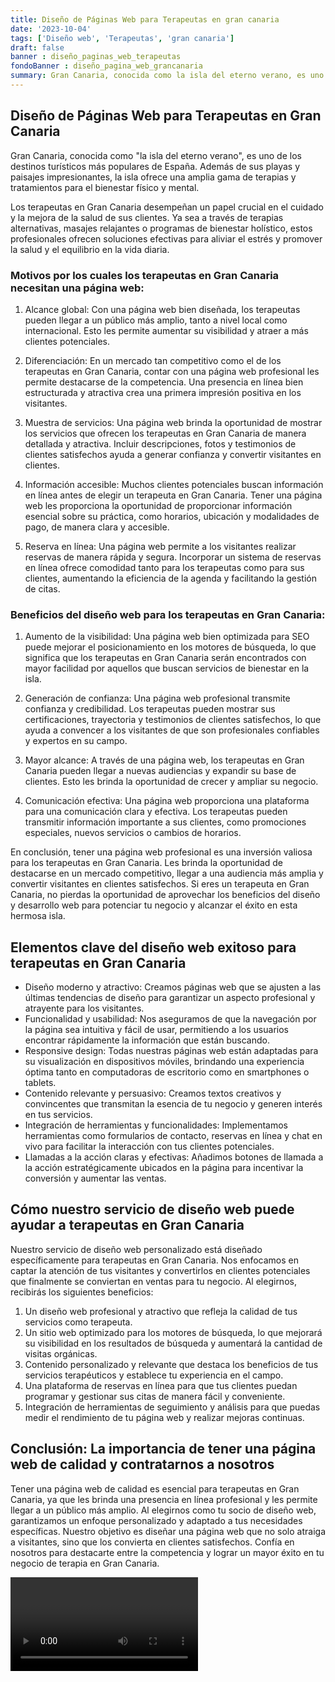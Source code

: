 ```yaml
---
title: Diseño de Páginas Web para Terapeutas en gran canaria
date: '2023-10-04'
tags: ['Diseño web', 'Terapeutas', 'gran canaria']
draft: false
banner : diseño_paginas_web_terapeutas
fondoBanner : diseño_pagina_web_grancanaria
summary: Gran Canaria, conocida como la isla del eterno verano, es uno de los destinos turísticos más populares de España. Además de sus playas y paisajes impresionantes, la isla ofrece una amplia gama de terapias y tratamientos para el bienestar físico y mental.
---
```


## Diseño de Páginas Web para Terapeutas en Gran Canaria

Gran Canaria, conocida como "la isla del eterno verano", es uno de los destinos turísticos más populares de España. Además de sus playas y paisajes impresionantes, la isla ofrece una amplia gama de terapias y tratamientos para el bienestar físico y mental.

Los terapeutas en Gran Canaria desempeñan un papel crucial en el cuidado y la mejora de la salud de sus clientes. Ya sea a través de terapias alternativas, masajes relajantes o programas de bienestar holístico, estos profesionales ofrecen soluciones efectivas para aliviar el estrés y promover la salud y el equilibrio en la vida diaria.

### Motivos por los cuales los terapeutas en Gran Canaria necesitan una página web:

1. Alcance global: Con una página web bien diseñada, los terapeutas pueden llegar a un público más amplio, tanto a nivel local como internacional. Esto les permite aumentar su visibilidad y atraer a más clientes potenciales.

2. Diferenciación: En un mercado tan competitivo como el de los terapeutas en Gran Canaria, contar con una página web profesional les permite destacarse de la competencia. Una presencia en línea bien estructurada y atractiva crea una primera impresión positiva en los visitantes.

3. Muestra de servicios: Una página web brinda la oportunidad de mostrar los servicios que ofrecen los terapeutas en Gran Canaria de manera detallada y atractiva. Incluir descripciones, fotos y testimonios de clientes satisfechos ayuda a generar confianza y convertir visitantes en clientes.

4. Información accesible: Muchos clientes potenciales buscan información en línea antes de elegir un terapeuta en Gran Canaria. Tener una página web les proporciona la oportunidad de proporcionar información esencial sobre su práctica, como horarios, ubicación y modalidades de pago, de manera clara y accesible.

5. Reserva en línea: Una página web permite a los visitantes realizar reservas de manera rápida y segura. Incorporar un sistema de reservas en línea ofrece comodidad tanto para los terapeutas como para sus clientes, aumentando la eficiencia de la agenda y facilitando la gestión de citas.

### Beneficios del diseño web para los terapeutas en Gran Canaria:

1. Aumento de la visibilidad: Una página web bien optimizada para SEO puede mejorar el posicionamiento en los motores de búsqueda, lo que significa que los terapeutas en Gran Canaria serán encontrados con mayor facilidad por aquellos que buscan servicios de bienestar en la isla.

2. Generación de confianza: Una página web profesional transmite confianza y credibilidad. Los terapeutas pueden mostrar sus certificaciones, trayectoria y testimonios de clientes satisfechos, lo que ayuda a convencer a los visitantes de que son profesionales confiables y expertos en su campo.

3. Mayor alcance: A través de una página web, los terapeutas en Gran Canaria pueden llegar a nuevas audiencias y expandir su base de clientes. Esto les brinda la oportunidad de crecer y ampliar su negocio.

4. Comunicación efectiva: Una página web proporciona una plataforma para una comunicación clara y efectiva. Los terapeutas pueden transmitir información importante a sus clientes, como promociones especiales, nuevos servicios o cambios de horarios.

En conclusión, tener una página web profesional es una inversión valiosa para los terapeutas en Gran Canaria. Les brinda la oportunidad de destacarse en un mercado competitivo, llegar a una audiencia más amplia y convertir visitantes en clientes satisfechos. Si eres un terapeuta en Gran Canaria, no pierdas la oportunidad de aprovechar los beneficios del diseño y desarrollo web para potenciar tu negocio y alcanzar el éxito en esta hermosa isla.

<GifSeo />

<Cta />

## Elementos clave del diseño web exitoso para terapeutas en Gran Canaria

- Diseño moderno y atractivo: Creamos páginas web que se ajusten a las últimas tendencias de diseño para garantizar un aspecto profesional y atrayente para los visitantes.
- Funcionalidad y usabilidad: Nos aseguramos de que la navegación por la página sea intuitiva y fácil de usar, permitiendo a los usuarios encontrar rápidamente la información que están buscando.
- Responsive design: Todas nuestras páginas web están adaptadas para su visualización en dispositivos móviles, brindando una experiencia óptima tanto en computadoras de escritorio como en smartphones o tablets.
- Contenido relevante y persuasivo: Creamos textos creativos y convincentes que transmitan la esencia de tu negocio y generen interés en tus servicios.
- Integración de herramientas y funcionalidades: Implementamos herramientas como formularios de contacto, reservas en línea y chat en vivo para facilitar la interacción con tus clientes potenciales.
- Llamadas a la acción claras y efectivas: Añadimos botones de llamada a la acción estratégicamente ubicados en la página para incentivar la conversión y aumentar las ventas.

## Cómo nuestro servicio de diseño web puede ayudar a terapeutas en Gran Canaria

Nuestro servicio de diseño web personalizado está diseñado específicamente para terapeutas en Gran Canaria. Nos enfocamos en captar la atención de tus visitantes y convertirlos en clientes potenciales que finalmente se conviertan en ventas para tu negocio. Al elegirnos, recibirás los siguientes beneficios:

1. Un diseño web profesional y atractivo que refleja la calidad de tus servicios como terapeuta.
2. Un sitio web optimizado para los motores de búsqueda, lo que mejorará su visibilidad en los resultados de búsqueda y aumentará la cantidad de visitas orgánicas.
3. Contenido personalizado y relevante que destaca los beneficios de tus servicios terapéuticos y establece tu experiencia en el campo.
4. Una plataforma de reservas en línea para que tus clientes puedan programar y gestionar sus citas de manera fácil y conveniente.
5. Integración de herramientas de seguimiento y análisis para que puedas medir el rendimiento de tu página web y realizar mejoras continuas.

## Conclusión: La importancia de tener una página web de calidad y contratarnos a nosotros

Tener una página web de calidad es esencial para terapeutas en Gran Canaria, ya que les brinda una presencia en línea profesional y les permite llegar a un público más amplio. Al elegirnos como tu socio de diseño web, garantizamos un enfoque personalizado y adaptado a tus necesidades específicas. Nuestro objetivo es diseñar una página web que no solo atraiga a visitantes, sino que los convierta en clientes satisfechos. Confía en nosotros para destacarte entre la competencia y lograr un mayor éxito en tu negocio de terapia en Gran Canaria.

<Video />

<CtaBot job='Terapeutas' city='gran canaria'/>

<Gmaps query='gran canaria+españa+maps' />